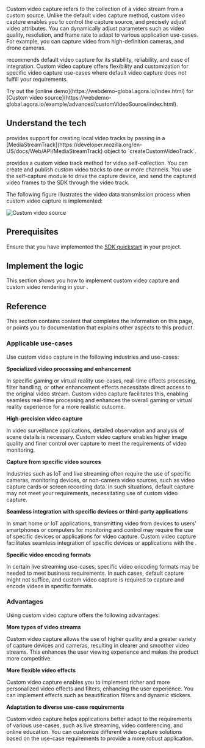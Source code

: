 
Custom video capture refers to the collection of a video stream from a custom source. Unlike the default video capture method, custom video capture enables you to control the capture source, and precisely adjust video attributes. You can dynamically adjust parameters such as video quality, resolution, and frame rate to adapt to various application use-cases. For example, you can capture video from high-definition cameras, and drone cameras.

<Vg k="COMPANY"/> recommends default video capture for its stability, reliability, and ease of integration. Custom video capture offers flexibility and customization for specific video capture use-cases where default video capture does not fulfill your requirements.

<PlatformWrapper platform="web">
Try out the [online demo](https://webdemo-global.agora.io/index.html) for [Custom video source](https://webdemo-global.agora.io/example/advanced/customVideoSource/index.html).
</PlatformWrapper>

<PlatformWrapper platform = "[web, windows, ios, macos, android, unreal]">

## Understand the tech

<PlatformWrapper platform="web">
<Vg k= "VSDK"/> provides support for creating local video tracks by passing in a [MediaStreamTrack](https://developer.mozilla.org/en-US/docs/Web/API/MediaStreamTrack) object to `createCustomVideoTrack`.
</PlatformWrapper>

<PlatformWrapper notAllowed="web">

<Vpd k="SDK" /> provides a custom video track method for video self-collection. You can create and publish custom video tracks to one or more channels. You use the self-capture module to drive the capture device, and send the captured video frames to the SDK through the video track.

The following figure illustrates the video data transmission process when custom video capture is implemented:

![Custom video source](/images/video-sdk/publish-custom-tracks-in-a-channel.svg)

</PlatformWrapper>

## Prerequisites

Ensure that you have implemented the [SDK quickstart](../../video-calling/get-started/get-started-sdk) in your project.

## Implement the logic

<PlatformWrapper notAllowed="web">
This section shows you how to implement custom video capture and custom video rendering in your <Vpl k="CLIENT" />.

</PlatformWrapper>

<ProjectImplement/>

## Reference

This section contains content that completes the information on this page, or points you to documentation that explains other aspects to this product.

<PlatformWrapper notAllowed="web">

### Applicable use-cases

Use custom video capture in the following industries and use-cases:

**Specialized video processing and enhancement**

In specific gaming or virtual reality use-cases, real-time effects processing, filter handling, or other enhancement effects necessitate direct access to the original video stream. Custom video capture facilitates this, enabling seamless real-time processing and enhances the overall gaming or virtual reality experience for a more realistic outcome.

**High-precision video capture**

In video surveillance applications, detailed observation and analysis of scene details is necessary. Custom video capture enables higher image quality and finer control over capture to meet the requirements of video monitoring.

**Capture from specific video sources**

Industries such as IoT and live streaming often require the use of specific cameras, monitoring devices, or non-camera video sources, such as video capture cards or screen recording data. In such situations, default <Vg k= "VSDK"/> capture may not meet your requirements, necessitating use of custom video capture.

**Seamless integration with specific devices or third-party applications**

In smart home or IoT applications, transmitting video from devices to users' smartphones or computers for monitoring and control may require the use of specific devices or applications for video capture. Custom video capture facilitates seamless integration of specific devices or applications with the <Vg k="VSDK"/>.

**Specific video encoding formats**

In certain live streaming use-cases, specific video encoding formats may be needed to meet business requirements. In such cases, <Vg k="VSDK"/> default capture might not suffice, and custom video capture is required to capture and encode videos in specific formats.

### Advantages

Using custom video capture offers the following advantages:

**More types of video streams**

Custom video capture allows the use of higher quality and a greater variety of capture devices and cameras, resulting in clearer and smoother video streams. This enhances the user viewing experience and makes the product more competitive.

**More flexible video effects**

Custom video capture enables you to implement richer and more personalized video effects and filters, enhancing the user experience. You can implement effects such as beautification filters and dynamic stickers.

**Adaptation to diverse use-case requirements**

Custom video capture helps applications better adapt to the requirements of various use-cases, such as live streaming, video conferencing, and online education. You can customize different video capture solutions based on the use-case requirements to provide a more robust application.
</PlatformWrapper>

<Reference/>
</PlatformWrapper>

<PlatformWrapper notAllowed="[web, windows, ios, macos, android, unreal]">
<NotAvailable />
</PlatformWrapper>

